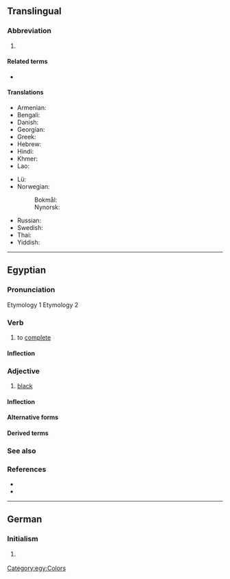 {{also|.km|KM}}
{{character info/new|㎞}}
==Translingual==

===Abbreviation===
{{rfc-header|Abbreviation}}
{{head|mul|abbreviation}}

# {{SI-unit-abb2|kilo|meter|metre|[[length]]}}

====Related terms====
* {{l|mul|kms}}

====Translations====
{{trans-top|kilometer}}
* Armenian: {{t|hy|կմ}}
* Bengali: {{t-needed|bn}}
* Danish: {{t+|da|km}}
* Georgian: {{t|ka|კმ}}
* Greek: {{t|el|χλμ.}}
* Hebrew: {{t|he|ק”מ|sc=Hebr}}
* Hindi: {{t|hi|सहस्रमान|tr=sahasramān|sc=Deva}}
* Khmer: {{t|km|គ.ម|tr=km|sc=Khmr}}
* Lao: {{t|lo|ກມ}}
{{trans-mid}}
* Lü: {{t|khb|ᦜᧅ|tr=la᷄k|sc=Talu}}
* Norwegian:
*: Bokmål: {{t+|nb|km}}
*: Nynorsk: {{t|nn|km}}
* Russian: {{t+|ru|км}}
* Swedish: {{t+|sv|km}}
* Thai: {{t+|th|กม.|tr=km.}}
* Yiddish: {{t-needed|yi}}
{{trans-bottom}}

----

==Egyptian==

===Pronunciation===
Etymology 1
{{egy-IPA-R|o=kaːm|m=kaːm|l=koːm}}
Etymology 2
{{egy-IPA-R|o=ˈkuːmaw|m=ˈkuːmaw|l=keːm}}
{{egy-IPA-E}}

===Verb===
{{egy-verb|2-lit|head=<hiero>km-m</hiero>}}

# {{lb|egy|transitive}} to [[complete]]

====Inflection====
{{egy-conj-2-lit|km|kmm}}

===Adjective===
{{egy-adj|head=<hiero>km-m-D3</hiero>}}

# [[black]]

====Inflection====
{{egy-decl-adj|km|ptcp=pa}}

====Alternative forms====
{{egy-hieroforms
|<hiero>km:Y1</hiero>|read1=km
|<hiero>km</hiero>|read2=km}}

====Derived terms====
{{der2|egy
|{{l|egy|kmt||[[Egypt]]}}
|{{l|egy|kmt}}<sup>?</sup> (“a type of jar”)
|{{l|egy|kmt||the [[Egyptian]]s}}
|{{l|egy|km wr||[[w:Great Bitter Lake|the Bitter Lakes]]}}
|m km n ꜣt}}

===See also===
{{table:colors/egy}}

===References===
* {{R:egy:Faulkner}}
* {{R:egy:Allen|316}}

[[Category:egy:Colors]]

----

==German==

===Initialism===
{{rfc-header|Initialism}}
{{de-initialism}}

# {{initialism of|de|Kilometer}} {{gloss|''American:'' kilometer, ''British:'' kilometre}}